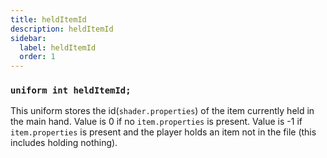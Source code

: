 ```yaml
---
title: heldItemId
description: heldItemId
sidebar:
  label: heldItemId
  order: 1
---
```


### `uniform int heldItemId;`

This uniform stores the id(`shader.properties`) of the item currently held in the main hand. Value is 0 if no `item.properties` is present. Value is -1 if `item.properties` is present and the player holds an item not in the file (this includes holding nothing).